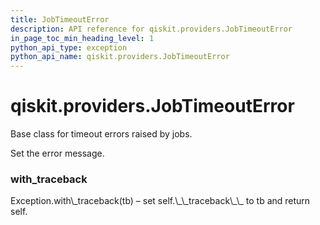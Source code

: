 ```yaml
---
title: JobTimeoutError
description: API reference for qiskit.providers.JobTimeoutError
in_page_toc_min_heading_level: 1
python_api_type: exception
python_api_name: qiskit.providers.JobTimeoutError
---
```


# qiskit.providers.JobTimeoutError

<Class id="qiskit.providers.JobTimeoutError" name="JobTimeoutError" isDedicatedPage={true} github="https://github.com/qiskit/qiskit/tree/stable/0.18/qiskit/providers/exceptions.py" signature="JobTimeoutError(*message)">
  Base class for timeout errors raised by jobs.

  Set the error message.

  ### with\_traceback

  <Function id="qiskit.providers.JobTimeoutError.with_traceback" name="with_traceback" signature="with_traceback()">
    Exception.with\_traceback(tb) – set self.\_\_traceback\_\_ to tb and return self.
  </Function>
</Class>

